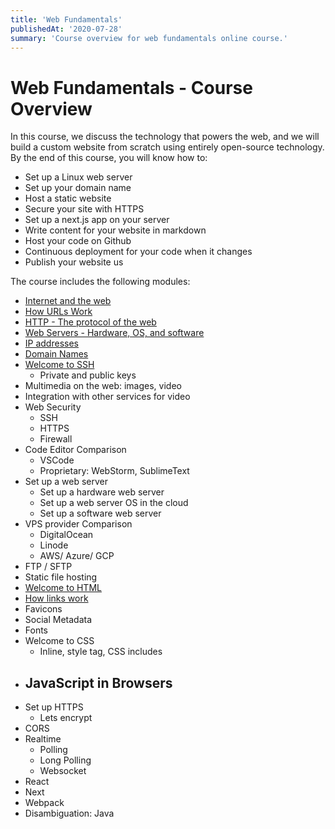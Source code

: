 ```yaml
---
title: 'Web Fundamentals'
publishedAt: '2020-07-28'
summary: 'Course overview for web fundamentals online course.'
---
```



# Web Fundamentals - Course Overview

In this course, we discuss the technology that powers the web, and we will build a custom website from scratch using entirely open-source technology. By the end of this course, you will know how to:

- Set up a Linux web server
- Set up your domain name
- Host a static website
- Secure your site with HTTPS
- Set up a next.js app on your server
- Write content for your website in markdown
- Host your code on Github
- Continuous deployment for your code when it changes
- Publish your website us


The course includes the following modules:

- [Internet and the web](/internet-web)
- [How URLs Work](/url-anatomy)
- [HTTP - The protocol of the web](/http)
- [Web Servers - Hardware, OS, and software](/web-servers)
- [IP addresses](/ip-addresses)
- [Domain Names](/domain-names)
- [Welcome to SSH](/welcome-to-ssh)
    - Private and public keys
- Multimedia on the web: images, video
- Integration with other services for video
- Web Security
    - SSH
    - HTTPS
    - Firewall
- Code Editor Comparison
    - VSCode
    - Proprietary: WebStorm, SublimeText
- Set up a web server
    - Set up a  hardware web server
    - Set up a web server OS in the cloud
    - Set up a software web server
- VPS provider Comparison
    - DigitalOcean
    - Linode
    - AWS/ Azure/ GCP
- FTP / SFTP
- Static file hosting
- [Welcome to HTML](/welcome-to-html)
- [How links work](/how-links-work)
- Favicons
- Social Metadata
- Fonts
- Welcome to CSS
    - Inline, style tag, CSS includes
- JavaScript in Browsers
    - 
- Set up HTTPS
    - Lets encrypt
- CORS
- Realtime
    - Polling
    - Long Polling
    - Websocket
- React
- Next
- Webpack
- Disambiguation: Java
